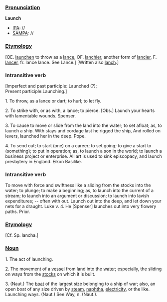 ===[[Pronunciation]]===

'''Launch'''
*[[IPA]]: //
*[[SAMPA]]: //
===[[Etymology]]===

[OE. [[launchen]] to throw as a [[lance]], OF. [[lanchier]], another form of [[lancier]], F. [[lancer]], fr. lance lance. See Lance.] [Written also [[lanch]].]
===Intransitive verb===

[Imperfect and past participle: Launched (?); <br>
Present participle:Launching.] 

1. To throw, as a lance or dart; to hurl; to let fly.

2. To strike with, or as with, a lance; to pierce. [Obs.]
Launch your hearts with lamentable wounds. Spenser.

3. To cause to move or slide from the land into the water; to set afloat; as, to launch a ship.
With stays and cordage last he rigged the ship, And rolled on levers, launched her in the deep. Pope.

4. To send out; to start (one) on a career; to set going; to give a start to (something); to put in operation; as, to launch a son in the world; to launch a business project or enterprise.
All art is used to sink episcopacy, and launch presbytery in England. Eikon Basilike.

===Intransitive verb===
To move with force and swiftness like a sliding from the stocks into the water; to plunge; to make a beginning; as, to launch into the current of a stream; to launch into an argument or discussion; to launch into lavish expenditures; -- often with out.
Launch out into the deep, and let down your nets for a draught. Luke v. 4.
He [Spenser] launches out into very flowery paths. Prior.
===[[Etymology]]===
[Cf. Sp. lancha.]
===[[Noun]]===

1. The act of launching.

2. The movement of a [[vessel]] from land into the [[water]]; especially, the sliding on ways from the [[stocks]] on which it is built.

3. (Naut.) The [[boat]] of the largest size belonging to a ship of war; also, an open boat of any size driven by [[steam]], [[naphtha]], [[electricity]], or the like. Launching ways. (Naut.) See Way, n. (Naut.).